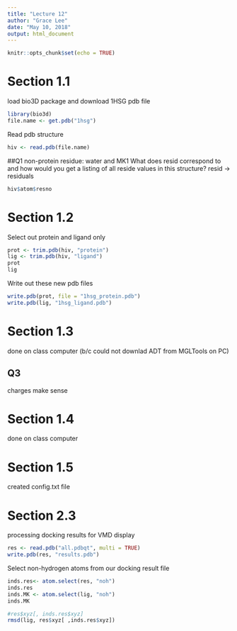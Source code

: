 ```yaml
---
title: "Lecture 12"
author: "Grace Lee"
date: "May 10, 2018"
output: html_document
---
```


```r
knitr::opts_chunk$set(echo = TRUE)
```

# Section 1.1

load bio3D package and download 1HSG pdb file
```r
library(bio3d)
file.name <- get.pdb("1hsg")
```

Read pdb structure
```r
hiv <- read.pdb(file.name)
```

##Q1
non-protein residue: water and MK1
What does resid correspond to and how would you get a listing of all reside values in this structure?
resid -> residuals
```r
hiv$atom$resno
```

# Section 1.2

Select out protein and ligand only
```r
prot <- trim.pdb(hiv, "protein")
lig <- trim.pdb(hiv, "ligand")
prot
lig
```

Write out these new pdb files
```r
write.pdb(prot, file = "1hsg_protein.pdb")
write.pdb(lig, "1hsg_ligand.pdb")
```

# Section 1.3
done on class computer (b/c could not downlad ADT from MGLTools on PC)

## Q3
charges make sense

# Section 1.4
done on class computer

# Section 1.5
created config.txt file

# Section 2.3
processing docking results for VMD display
```r
res <- read.pdb("all.pdbqt", multi = TRUE)
write.pdb(res, "results.pdb")
```

Select non-hydrogen atoms from our docking result file
```r
inds.res<- atom.select(res, "noh")
inds.res
inds.MK <- atom.select(lig, "noh")
inds.MK
```


```r
#res$xyz[, inds.res$xyz]
rmsd(lig, res$xyz[ ,inds.res$xyz])
```

